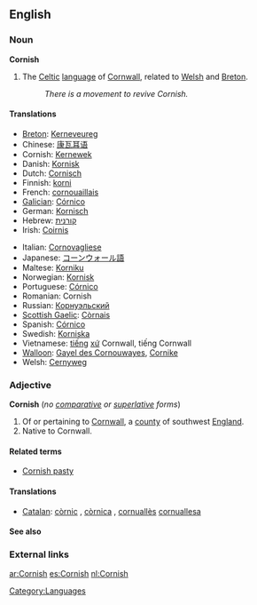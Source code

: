==English==

===Noun===
{{wikipedia}}
'''Cornish'''

# The [[Celtic]] [[language]] of [[Cornwall]], related to [[Welsh]] and [[Breton]].
#:''There is a movement to revive Cornish.''

====Translations====
{{trans-top|language}}
*[[Breton]]: [[Kerneveureg]]
*Chinese: [[康瓦耳语]]
*Cornish: [[Kernewek]]
*Danish: [[Kornisk]]
*Dutch: [[Cornisch]]
*Finnish: [[korni]]
*French: [[cornouaillais]]
*[[Galician]]: [[Córnico]]
*German: [[Kornisch]]
*Hebrew: [[קורנית]]
*Irish: [[Coirnis]]
{{trans-mid}}
*Italian: [[Cornovagliese]]
*Japanese: [[コーンウォール語]]
*Maltese: [[Korniku]]
*Norwegian: [[Kornisk]]
*Portuguese: [[Córnico]]
*Romanian: Cornish
*Russian: [[Корнуэльский]]
*[[Scottish Gaelic]]: [[Còrnais]]
*Spanish: [[Córnico]]
*Swedish: [[Korniska]]
*Vietnamese: [[tiếng]] [[xứ]] Cornwall, tiếng Cornwall
*[[Walloon]]: [[Gayel des Cornouwayes]], [[Cornike]]
*Welsh: [[Cernyweg]]
{{trans-bottom}}

===Adjective===
'''Cornish''' (''no [[comparative]] or [[superlative]] forms'')

# Of or pertaining to [[Cornwall]], a [[county]] of southwest [[England]].
# Native to Cornwall.

====Related terms====
*[[Cornish pasty]]

====Translations====
{{trans-top|of Cornwall}}
*[[Catalan]]: [[còrnic]] {{m}}, [[còrnica]] {{f}}, [[cornuallès]] {{m}} [[cornuallesa]] {{f}}
{{trans-mid}}
{{trans-bottom}}

{{trans-top|native to Cornwall}}
{{trans-mid}}
{{trans-bottom}}

====See also====
{{interwiktionary|code=kw}}
{{websters-online}}

===External links===
{{ethnologue|code=cor}}

[[Category:Languages]]

[[ar:Cornish]]
[[es:Cornish]]
[[nl:Cornish]]